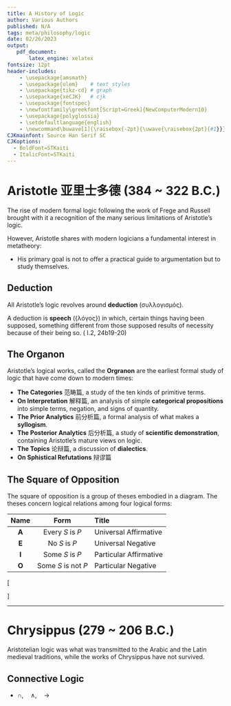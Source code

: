 ```yaml
---
title: A History of Logic
author: Various Authors
published: N/A
tags: meta/philosophy/logic
date: 02/26/2023
output:
   pdf_document:
       latex_engine: xelatex
fontsize: 12pt
header-includes: 
    - \usepackage{amsmath}
    - \usepackage{ulem}    # text styles
    - \usepackage{tikz-cd} # graph
    - \usepackage{xeCJK}   # cjk
    - \usepackage{fontspec}
    - \newfontfamily\greekfont[Script=Greek]{NewComputerModern10}
    - \usepackage{polyglossia}
    - \setdefaultlanguage{english}
    - \newcommand\buwave[1]{\raisebox{-2pt}{\uwave{\raisebox{2pt}{#1}}}}
CJKmainfont: Source Han Serif SC
CJKoptions:
  - BoldFont=STKaiti
  - ItalicFont=STKaiti
---
```


# Aristotle 亚里士多德 (384 ~ 322 B.C.)

The rise of modern formal logic following the work of Frege and Russell brought with it a recognition of the many serious limitations of Aristotle’s logic.

However, Aristotle shares with modern logicians a fundamental interest in metatheory:

- His primary goal is not to offer a practical guide to argumentation but to study \buwave{the properties of inferential systems} themselves.

## Deduction

All Aristotle's logic revolves around **deduction** (συλλογισμός).

A deduction is **speech** ({\greekfont λόγος}) in which, certain things having been supposed, something different from those supposed results of necessity because of their being so. (\textit{Prior Analytics} I.2, 24b19-20)

## The Organon

Aristotle's logical works, called the **Orgranon** are the earliest formal study of logic that have come down to modern times:

- **The Categories** 范畴篇, a study of the ten kinds of primitive terms.
- **On Interpretation** 解释篇, an analysis of simple **categorical propositions** into simple terms, negation, and signs of quantity.
- **The Prior Analytics** 前分析篇, a formal analysis of what makes a **syllogism**.
- **The Posterior Analytics** 后分析篇, a study of **scientific demonstration**, containing Aristotle's mature views on logic.
- **The Topics** 论辩篇, a discussion of **dialectics**.
- **On Sphistical Refutations** 辩谬篇

## The Square of Opposition

The square of opposition is a group of theses embodied in a diagram.
The theses concern logical relations among four logical forms:

|Name|Form|Title|
|:--:|:--:|:----|
|**A**|Every $S$ is $P$|Universal Affirmative|
|**E**|No $S$ is $P$|Universal Negative|
|**I**|Some $S$ is $P$|Particular Affirmative|
|**O**|Some $S$ is not $P$|Particular Negative|

\[\begin{tikzcd}
	{\text{Every S is P}} & {\textbf{A}} &&&& {\textbf{E}} & {\text{No S is P}} \\
	\\
	&&& {\text{contradictories}} \\
	\\
	{\text{Some S is P}} & {\textbf{I}} &&&& {\textbf{O}} & {\text{Some S is not P}}
	\arrow[no head, from=1-2, to=3-4]
	\arrow[no head, from=3-4, to=1-6]
	\arrow["{\text{subalterns}}"{description}, from=1-2, to=5-2]
	\arrow["{\text{subalterns}}"{description}, from=1-6, to=5-6]
	\arrow["{\text{subcontraries}}"{description}, no head, from=5-2, to=5-6]
	\arrow[no head, from=5-2, to=3-4]
	\arrow[no head, from=5-6, to=3-4]
	\arrow["{\text{contraries}}"{description}, no head, from=1-2, to=1-6]
\end{tikzcd}\]

---

# Chrysippus (279 ~ 206 B.C.)

Aristotelian logic was what was transmitted to the Arabic and the Latin medieval traditions, while the works of Chrysippus have not survived.

## Connective Logic

* $\cap, \quad \wedge, \quad \rightarrow$



